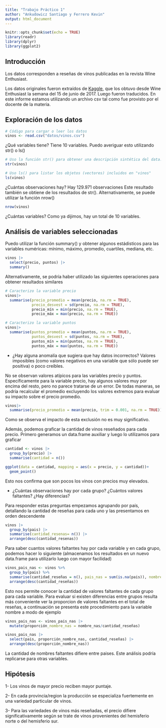```yaml
---
title: "Trabajo Práctico 1"
author: "Ankudowicz Santiago y Ferrero Kevin"
output: html_document
---
```



```r
knitr::opts_chunk$set(echo = TRUE)
library(readr)
library(dplyr)
library(ggplot2)
```


## Introducción
Los datos corresponden a reseñas de vinos publicadas en la revista Wine Enthusiast. 

Los datos originales fueron extraídos de [Kaggle](https://www.kaggle.com/zynicide/wine-reviews), que los obtuvo desde Wine Enthusiast  la semana del 15 de junio de 2017. Luego fueron traducidos. En este informe estamos utilizando un archivo csv tal como fue provisto por el docente de la materia. 

## Exploración de los datos


```r
# Código para cargar o leer los datos
vinos <- read.csv("datos/vinos.csv")
```

¿Qué variables tiene? Tiene 10 variables. 
Puedo averiguar esto utilizando str() o ls()

```r
# Uso la función str() para obtener una descripción sintética del data.frame "vinos"
str(vinos)
```

```r
# Uso ls() para listar los objetos (vectores) incluidos en "vinos"
ls(vinos)
```
¿Cuántas observaciones hay? Hay 129.971 observaciones
Este resultado también se obtiene de los resultados de str().
Alternativamente, se puede utilizar la función nrow()

```r
nrow(vinos)
```
¿Cuántas variables? Como ya dijimos, hay un total de 10 variables. 

## Análisis de variables seleccionadas 

Puedo utilizar la función summary() y obtener algunos estádisticos para las variables numéricas: mínimo, máximo, promedio, cuartiles, mediana, etc.

```r
vinos |>
  select(precio, puntos) |>
  summary()
```
Alternativamente, se podría haber utilizado las siguientes operaciones para obtener resultados similares

```r
# Caracterizo la variable precio
vinos|>
  summarise(precio_promedio = mean(precio, na.rm = TRUE), 
            precio_desvest = sd(precio, na.rm = TRUE),
            precio_mín = min(precio, na.rm = TRUE),
            precio_máx = max(precio, na.rm = TRUE))
```

```r
# Caracterizo la variable puntos
vinos|>
  summarise(puntos_promedio = mean(puntos, na.rm = TRUE), 
            puntos_desvest = sd(puntos, na.rm = TRUE),
            puntos_mín = min(puntos, na.rm = TRUE),
            puntos_máx = max(puntos, na.rm = TRUE))
```

- ¿Hay alguna anomalía que sugiera que hay datos incorrectos? Valores imposibles (como valores negativos en una variable que sólo puede ser positiva) o poco creíbles.

No se observan valores atípicos para las variables precio y puntos. 
Específicamente para la variable precio, hay algunos valores muy por encima del resto, pero no parece tratarse de un error. De todas maneras, se podría recalcular el promedio excluyendo los valores extremos para evaluar su impacto sobre el precio promedio.

```r
vinos|>
  summarise(precio_promedio = mean(precio, trim = 0.001, na.rm = TRUE))
```
Como se observa el impacto de esta exclusión no es muy significativo.

Además, podemos graficar la cantidad de vinos reseñados para cada precio.
Primero generamos un data.frame auxiliar y luego lo utilizamos para graficar
```r
cantidad <- vinos |>
  group_by(precio) |>
  summarise(cantidad = n())

```

```r
ggplot(data = cantidad, mapping = aes(x = precio, y = cantidad))+
  geom_point()
```

Esto nos confirma que son pocos los vinos con precios muy elevados. 

- ¿Cuántas observaciones hay por cada grupo? ¿Cuántos valores faltantes? ¿Hay diferencias?

Para responder estas preguntas empezamos agrupando por país, detallando la cantidad de reseñas para cada uno y las presentamos en orden descendente 

```r
vinos |>
  group_by(pais) |>
  summarise(cantidad_resenas= n()) |>
  arrange(desc(cantidad_resenas))
```
Para saber cuantos valores faltantes hay por cada variable y en cada grupo, podemos hacer lo siguiente (almacenamos los resultados en un nuevo data.frame para utilizarlo luego con mayor facilidad)

```r
vinos_pais_nas <- vinos %>%
  group_by(pais) %>% 
  summarise(cantidad_reseñas = n(), pais_nas = sum(is.na(pais)), nombre_nas = sum(is.na(nombre)), puntos_nas = sum(is.na(puntos)), precio_nas = sum(is.na(precio)), provincia_nas = sum(is.na(provincia)), region_1_nas = sum(is.na(region_1)), region_2_nas = sum(is.na(region_2)), variedad_nas = sum(is.na(variedad)), vina_nas = sum(is.na(vina)), titulo_resena_nas = sum(is.na(titulo_resena))) %>%
  arrange(desc(cantidad_reseñas))
```

Esto nos permite conocer la cantidad de valores faltantes de cada grupo para cada variable. 
Para evaluar si existen diferencias entre grupos resulta más conveniente ver la proporcion de valores faltantes en el total de reseñas, a continuación se presenta este procedimiento para la variable nombre a modo de ejemplo

```r
vinos_pais_nas <- vinos_pais_nas |>
  mutate(proporción_nombre_nas = nombre_nas/cantidad_reseñas)
```

```r
vinos_pais_nas |>
  select(pais, proporción_nombre_nas, cantidad_reseñas) |>
  arrange(desc(proporción_nombre_nas))
```
La cantidad de nombres faltantes difiere entre paises. Este análisis podría replicarse para otras variables. 

## Hipótesis

1- Los vinos de mayor precio reciben mayor puntaje.

2- En cada provincia/region la producción se especializa fuertemente en una variedad particular de vinos.

3- Para las variedades de vinos más reseñadas, el precio difiere significativamente según se trate de vinos provenientes del hemisferio norte o del hemisferio sur.
